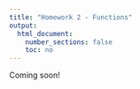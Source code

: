 ```yaml
---
title: "Homework 2 - Functions"
output:
  html_document:
    number_sections: false
    toc: no
---
```


Coming soon!

